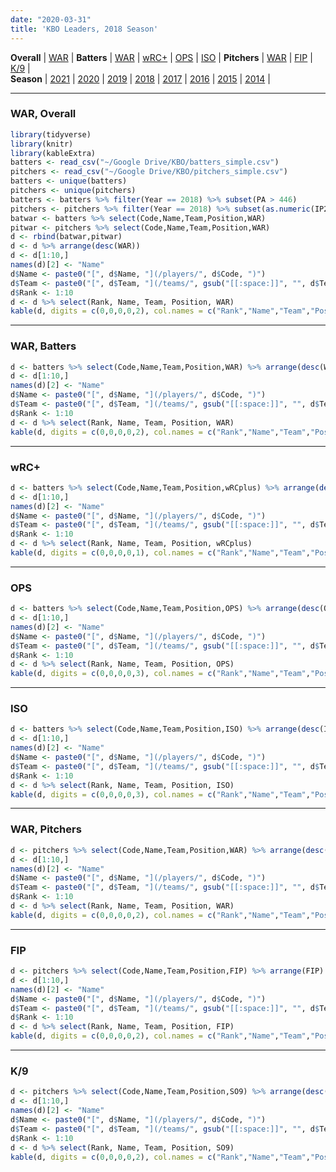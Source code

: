 ```yaml
---
date: "2020-03-31"
title: 'KBO Leaders, 2018 Season'
---
```

**Overall** | [WAR](#war) | **Batters** | [WAR](#warbat) | [wRC+](#wrcplus) | [OPS](#ops) | [ISO](#iso) | **Pitchers** | [WAR](#warpit) | [FIP](#fip) | [K/9](#k9) |
<br>
**Season** | [2021](/leaders/) | [2020](/leaders-2020) | [2019](/leaders-2019) | [2018](/leaders-2018/) | [2017](/leaders-2017) | [2016](/leaders-2016) | [2015](/leaders-2015) | [2014](/leaders-2014) |

***
### WAR, Overall {#war}
```r
library(tidyverse)
library(knitr)
library(kableExtra)
batters <- read_csv("~/Google Drive/KBO/batters_simple.csv")
pitchers <- read_csv("~/Google Drive/KBO/pitchers_simple.csv")
batters <- unique(batters) 
pitchers <- unique(pitchers)
batters <- batters %>% filter(Year == 2018) %>% subset(PA > 446)
pitchers <- pitchers %>% filter(Year == 2018) %>% subset(as.numeric(IP2) > 100)
batwar <- batters %>% select(Code,Name,Team,Position,WAR)
pitwar <- pitchers %>% select(Code,Name,Team,Position,WAR)
d <- rbind(batwar,pitwar)
d <- d %>% arrange(desc(WAR))
d <- d[1:10,]
names(d)[2] <- "Name"
d$Name <- paste0("[", d$Name, "](/players/", d$Code, ")")
d$Team <- paste0("[", d$Team, "](/teams/", gsub("[[:space:]]", "", d$Team), ")")
d$Rank <- 1:10
d <- d %>% select(Rank, Name, Team, Position, WAR)
kable(d, digits = c(0,0,0,0,2), col.names = c("Rank","Name","Team","Pos","WAR")) %>% kable_styling(bootstrap_options = c("striped", "hover"), fixed_thead = T)  %>% column_spec(2, bold = T, border_right = F)
```
***
### WAR, Batters {#warbat}
```r
d <- batters %>% select(Code,Name,Team,Position,WAR) %>% arrange(desc(WAR))
d <- d[1:10,]
names(d)[2] <- "Name"
d$Name <- paste0("[", d$Name, "](/players/", d$Code, ")")
d$Team <- paste0("[", d$Team, "](/teams/", gsub("[[:space:]]", "", d$Team), ")")
d$Rank <- 1:10
d <- d %>% select(Rank, Name, Team, Position, WAR)
kable(d, digits = c(0,0,0,0,2), col.names = c("Rank","Name","Team","Pos","WAR")) %>% kable_styling(bootstrap_options = c("striped", "hover"), fixed_thead = T)  %>% column_spec(2, bold = T, border_right = F)
```
***
### wRC+ {#wrcplus}
```r
d <- batters %>% select(Code,Name,Team,Position,wRCplus) %>% arrange(desc(wRCplus))
d <- d[1:10,]
names(d)[2] <- "Name"
d$Name <- paste0("[", d$Name, "](/players/", d$Code, ")")
d$Team <- paste0("[", d$Team, "](/teams/", gsub("[[:space:]]", "", d$Team), ")")
d$Rank <- 1:10
d <- d %>% select(Rank, Name, Team, Position, wRCplus)
kable(d, digits = c(0,0,0,0,1), col.names = c("Rank","Name","Team","Pos","wRC+")) %>% kable_styling(bootstrap_options = c("striped", "hover"), fixed_thead = T)  %>% column_spec(2, bold = T, border_right = F)
```
***
### OPS {#ops}
```r
d <- batters %>% select(Code,Name,Team,Position,OPS) %>% arrange(desc(OPS))
d <- d[1:10,]
names(d)[2] <- "Name"
d$Name <- paste0("[", d$Name, "](/players/", d$Code, ")")
d$Team <- paste0("[", d$Team, "](/teams/", gsub("[[:space:]]", "", d$Team), ")")
d$Rank <- 1:10
d <- d %>% select(Rank, Name, Team, Position, OPS)
kable(d, digits = c(0,0,0,0,3), col.names = c("Rank","Name","Team","Pos","OPS")) %>% kable_styling(bootstrap_options = c("striped", "hover"), fixed_thead = T)  %>% column_spec(2, bold = T, border_right = F)
```
***
### ISO {#iso}
```r
d <- batters %>% select(Code,Name,Team,Position,ISO) %>% arrange(desc(ISO))
d <- d[1:10,]
names(d)[2] <- "Name"
d$Name <- paste0("[", d$Name, "](/players/", d$Code, ")")
d$Team <- paste0("[", d$Team, "](/teams/", gsub("[[:space:]]", "", d$Team), ")")
d$Rank <- 1:10
d <- d %>% select(Rank, Name, Team, Position, ISO)
kable(d, digits = c(0,0,0,0,3), col.names = c("Rank","Name","Team","Pos","ISO")) %>% kable_styling(bootstrap_options = c("striped", "hover"), fixed_thead = T)  %>% column_spec(2, bold = T, border_right = F)
```
***
### WAR, Pitchers {#warpit}
```r
d <- pitchers %>% select(Code,Name,Team,Position,WAR) %>% arrange(desc(WAR))
d <- d[1:10,]
names(d)[2] <- "Name"
d$Name <- paste0("[", d$Name, "](/players/", d$Code, ")")
d$Team <- paste0("[", d$Team, "](/teams/", gsub("[[:space:]]", "", d$Team), ")")
d$Rank <- 1:10
d <- d %>% select(Rank, Name, Team, Position, WAR)
kable(d, digits = c(0,0,0,0,2), col.names = c("Rank","Name","Team","Pos","WAR")) %>% kable_styling(bootstrap_options = c("striped", "hover"), fixed_thead = T)  %>% column_spec(2, bold = T, border_right = F)
```
***
### FIP {#fip}
```r
d <- pitchers %>% select(Code,Name,Team,Position,FIP) %>% arrange(FIP)
d <- d[1:10,]
names(d)[2] <- "Name"
d$Name <- paste0("[", d$Name, "](/players/", d$Code, ")")
d$Team <- paste0("[", d$Team, "](/teams/", gsub("[[:space:]]", "", d$Team), ")")
d$Rank <- 1:10
d <- d %>% select(Rank, Name, Team, Position, FIP)
kable(d, digits = c(0,0,0,0,2), col.names = c("Rank","Name","Team","Pos","FIP")) %>% kable_styling(bootstrap_options = c("striped", "hover"), fixed_thead = T)  %>% column_spec(2, bold = T, border_right = F)
```
***
### K/9 {#k9}
```r
d <- pitchers %>% select(Code,Name,Team,Position,SO9) %>% arrange(desc(SO9))
d <- d[1:10,]
names(d)[2] <- "Name"
d$Name <- paste0("[", d$Name, "](/players/", d$Code, ")")
d$Team <- paste0("[", d$Team, "](/teams/", gsub("[[:space:]]", "", d$Team), ")")
d$Rank <- 1:10
d <- d %>% select(Rank, Name, Team, Position, SO9)
kable(d, digits = c(0,0,0,0,2), col.names = c("Rank","Name","Team","Pos","K/9")) %>% kable_styling(bootstrap_options = c("striped", "hover"), fixed_thead = T)  %>% column_spec(2, bold = T, border_right = F)
```
